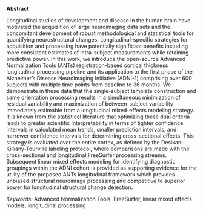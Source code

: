 
__Abstract__

Longitudinal studies of development and disease in the human brain
have motivated the acquisition of large neuroimaging data sets and the
concomitant development of robust methodological and statistical tools
for quantifying neurostructural changes.  Longitudinal-specific strategies
for acquisition and processing have potentially significant benefits including
more consistent estimates of intra-subject measurements while retaining predictive power.
In this work, we introduce the open-source Advanced Normalization Tools
(ANTs) registration-based cortical thickness longitudinal processing 
pipeline and its application
to the first phase of the Alzheimer's Disease Neuroimaging Initiative (ADNI-1)
comprising over 600 subjects with multiple time points from baseline to 36 months.
We demonstrate in these data that the single-subject template
construction and same orientation processing results
in a simultaneous minimization of residual variability and maximization of
between-subject variability immediately estimable from a longitudinal mixed-effects
modeling strategy.  It is known from the statistical literature that
optimizing these dual criteria
leads to greater scientific interpretability in terms of tighter confidence intervals
in calculated mean trends, smaller prediction intervals, and narrower
confidence intervals for determining cross-sectional effects.  This
strategy is evaluated over the entire cortex, as defined by the
Desikan-Killiany-Tourville labeling protocol, where comparisons are made with
the cross-sectional and longitudinal FreeSurfer processing streams.
Subsequent linear mixed effects modeling for identifying diagnostic groupings within the 
ADNI cohort is provided as supporting evidence for the utility of the proposed 
ANTs longitudinal framework which
provides unbiased structural neuroimage processing and competitive 
to superior power for longitudinal structural change detection.

_Keywords:_  Advanced Normalization Tools,
FreeSurfer, linear mixed effects models, longitudinal processing

\clearpage
